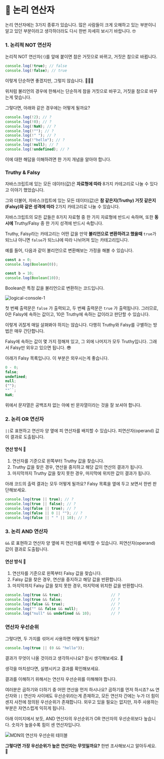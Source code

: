 # 📗 논리 연산자

논리 연산자에는 3가지 종류가 있습니다. 많은 사람들이 크게 오해하고 있는 부분이니 알고 있던 부분이라고 생각하더라도 다시 한번 자세히 보시기 바랍니다. 🤓

### 1. 논리적 NOT 연산자

논리적 NOT 연산자(`!`)를 앞에 붙이면 참은 거짓으로 바뀌고, 거짓은 참으로 바뀝니다.

```javascript copy
console.log(!true); // false
console.log(!false); // true
```

이렇게 단순하면 좋겠지만, 그렇지 않습니다. 🙅🏻‍♂️

위처럼 불리언의 경우에 한해서는 단순하게 참을 거짓으로 바꾸고, 거짓을 참으로 바꾸는게 맞습니다.

그렇다면, 아래와 같은 경우에는 어떻게 될까요?

```javascript copy
console.log(!2); // ?
console.log(!0); // ?
console.log(!NaN); // ?
console.log(!""); // ?
console.log(!" "); // ?
console.log(!"hello"); // ?
console.log(!null); // ?
console.log(!undefined); // ?
```

이에 대한 해답을 이해하려면 한 가지 개념을 알아야 합니다.

### Truthy & Falsy

자바스크립트에 있는 모든 데이터(값)은 **자료형에 따라** 8가지 카테고리로 나눌 수 있다고 이야기 했었습니다.

그와 더불어, 자바스크립트에 있는 모든 데이터(값)은 **참 같은지(Truthy) 거짓 같은지(Falsy)와 같은 성격에 따라** 2가지 카테고리로 나눌 수 있습니다.

자바스크립트의 모든 값들은 8가지 자료형 중 한 가지 자료형에 반드시 속하며, 또한 **동시에** Truthy/Falsy 중 한 가지 성격에 반드시 속합니다.

Truthy, Falsy라는 카테고리는 어떤 값을 만약 **불리언으로 변환하려고 했을때** `true`가 되느냐 아니면 `false`가 되느냐에 따라 나뉘어져 있는 카테고리입니다.

예를 들어, 다음과 같이 불리언으로 변환해보는 가정을 해볼 수 있습니다.

```javascript copy
const a = 0;
console.log(Boolean(0));

const b = 10;
console.log(Boolean(10));
```

<Callout>Boolean은 특정 값을 불리언으로 변환하는 코드입니다.</Callout>

![logical-console-1](/images/posts/logical-console-1.png)

첫 번째 출력문은 `false` 가 출력되고, 두 번째 출력문은 `true` 가 출력됩니다. 그러므로, 0은 Falsy에 속하는 값이고, 10은 Truthy에 속하는 값이라고 판단할 수 있습니다.

이렇게 귀찮게 매일 살펴봐야 하지는 않습니다. 다행히 Truthy와 Falsy를 구별하는 방법은 매우 간단합니다.

Falsy에 속하는 값이 몇 가지 정해져 있고, 그 외에 나머지가 모두 Truthy입니다. 그래서 Falsy만 외우고 있으면 됩니다. 😎

아래가 Falsy 목록입니다. 이 부분은 외우시는게 좋습니다.

```javascript copy
0 - 0;
false;
undefined;
null;
("");
""``;
NaN;
```

<Callout>
위에서 문자열은 공백조차 없는 아예 빈 문자열이라는 것을 잘 보셔야 합니다.

</Callout>

### 2. 논리 OR 연산자

`||`로 표현하고 연산자 양 옆에 피 연산자를 배치할 수 있습니다. 피연산자(operand) 값이 결과로 도출됩니다.

#### 연산 방식 💫

1. 연산자를 기준으로 왼쪽부터 Truthy 값을 찾습니다.
2. Truthy 값을 찾은 경우, 연산을 중지하고 해당 값이 연산의 결과가 됩니다.
3. 마지막까지 Truthy 값을 찾지 못한 경우, 마지막에 위치한 값이 결과가 됩니다.

아래 코드의 출력 결과는 모두 어떻게 될까요? Falsy 목록을 옆에 두고 보면서 한번 판단해보세요.

```javascript copy
console.log(true || true); // ?
console.log(true || false); // ?
console.log(false || true); // ?
console.log(false || 0 || ""); // ?
console.log(false || " " || 10); // ?
```

### 3. 논리 AND 연산자

`&&` 로 표현하고 연산자 양 옆에 피 연산자를 배치할 수 있습니다. 피연산자(operand) 값이 결과로 도출됩니다.

#### 연산 방식 💫

1. 연산자를 기준으로 왼쪽부터 Falsy 값을 찾습니다.
2. Falsy 값을 찾은 경우, 연산을 중지하고 해당 값을 반환합니다.
3. 마지막까지 Falsy 값을 찾지 못한 경우, 마지막에 위치한 값을 반환합니다.

```javascript copy
console.log(true && true);                      // ?
console.log(true && false;                      // ?
console.log(false && true);                     // ?
console.log("" && false && null);               // ?
console.log("null" && undefined && 10);         // ?
```

### 연산자 우선순위

그렇다면, 두 가지를 섞어서 사용하면 어떻게 될까요?

```javascript copy
console.log(true || (0 && "hello"));
```

결과가 무엇이 나올 것이라고 생각하시나요? 잠시 생각해보세요. 🧐

생각을 마치셨다면, 실행시키고 결과를 확인해보세요.

결과를 이해하기 위해서는 연산자 우선순위를 이해해야 합니다.

여러분은 곱하기와 더하기 중 어떤 연산을 먼저 하시나요? 곱하기를 먼저 하시죠? `&&` 연산자와 `||` 연산자 사이에도 우선순위라는게 존재하고, 모든 연산자 간에는 누가 더 힘이 센지 사전에 정의된 우선순위가 존재합니다. 외우고 있을 필요는 없지만, 자주 사용하는 부분은 자연스럽게 익히게 됩니다.

<Callout>
아래 이미지에서 보듯, AND 연산자의 우선순위가 OR 연산자의 우선순위보다 높습니다. 숫자가 높을수록 힘이 센 연산자입니다.&#x20;

</Callout>

![MDN의 연산자 우선순위 테이블](/images/posts/logical-table.png)

**그렇다면 가장 우선순위가 높은 연산자는 무엇일까요?** 한번 조사해보시고 알아두세요. 🥸
